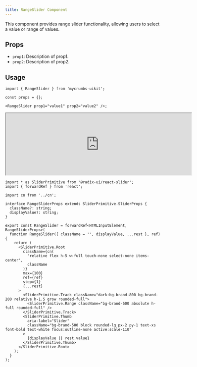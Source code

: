 ```yaml
---
title: RangeSlider Component
---
```



This component provides range slider functionality, allowing users to select a value or range of values.

## Props

- `prop1`: Description of prop1.
- `prop2`: Description of prop2.

## Usage

```tsx
import { RangeSlider } from 'mycrumbs-uikit';

const props = {};

<RangeSlider prop1="value1" prop2="value2" />;
```

<iframe src="https://example.com" width="600" height="200"  rounded="12px' className={'flex'}frameborder="0"></iframe>


```tsx
import * as SliderPrimitive from '@radix-ui/react-slider';
import { forwardRef } from 'react';

import cn from '../cn';

interface RangeSliderProps extends SliderPrimitive.SliderProps {
  className?: string;
  displayValue?: string;
}

export const RangeSlider = forwardRef<HTMLInputElement, RangeSliderProps>(
  function RangeSlider({ className = '', displayValue, ...rest }, ref) {
    return (
      <SliderPrimitive.Root
        className={cn(
          'relative flex h-5 w-full touch-none select-none items-center',
          className
        )}
        max={100}
        ref={ref}
        step={1}
        {...rest}
      >
        <SliderPrimitive.Track className="dark:bg-brand-800 bg-brand-200 relative h-1.5 grow rounded-full">
          <SliderPrimitive.Range className="bg-brand-600 absolute h-full rounded-full" />
        </SliderPrimitive.Track>
        <SliderPrimitive.Thumb
          aria-label="Slider"
          className="bg-brand-500 block rounded-lg px-2 py-1 text-xs font-bold text-white focus:outline-none active:scale-110"
        >
          {displayValue || rest.value}
        </SliderPrimitive.Thumb>
      </SliderPrimitive.Root>
    );
  }
);

```